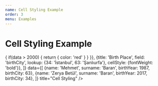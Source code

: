 ```yaml
---
name: Cell Styling Example
order: 3
menu: Examples
---
```



# Cell Styling Example

<Playground>
  <MaterialTable
    columns={[
      {title: 'Name', field: 'name'},
      {title: 'Surname', field: 'surname'},
      {title: 'Birth Year', field: 'birthYear', type: 'numeric', cellStyle: data => {        
        if(data > 2000) {
          return {
            color: 'red'
          }
        }
      }},
      {title: 'Birth Place', field: 'birthCity', lookup: {34: 'İstanbul', 63: 'Şanlıurfa'}, cellStyle: {fontWeight: 'bold'}},      
    ]}
    data={[
      {name: 'Mehmet', surname: 'Baran', birthYear: 1987, birthCity: 63},
      {name: 'Zerya Betül', surname: 'Baran', birthYear: 2017, birthCity: 34},
    ]}
    title="Cell Styling"
  />
</Playground>




